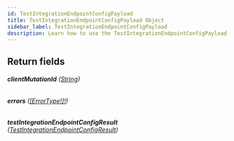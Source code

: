 ```yaml
---
id: TestIntegrationEndpointConfigPayload
title: TestIntegrationEndpointConfigPayload Object
sidebar_label: TestIntegrationEndpointConfigPayload
description: Learn how to use the TestIntegrationEndpointConfigPayload Object for Prismatic's API.
---
```


## Return fields

###### <b>clientMutationId</b> ([String](api/schema/scalar/String.mdx))

###### <b>errors</b> ([[ErrorType!]!](api/schema/object/ErrorType.mdx))

###### <b>testIntegrationEndpointConfigResult</b> ([TestIntegrationEndpointConfigResult](api/schema/object/TestIntegrationEndpointConfigResult.mdx))
